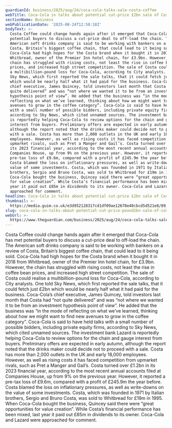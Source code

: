 ```yaml
---
guardianId: business/2025/aug/24/coca-cola-talks-sale-costa-coffee
webTitle: Coca-Cola in talks about potential cut-price £2bn sale of Costa Coffee
sectionName: Business
webPublicationDate: '2025-08-24T12:58:18Z'
bodyText: >-
  Costa Coffee could change hands again after it emerged that Coca-Cola has met
  potential buyers to discuss a cut-price deal to off-load the chain. The
  American soft drinks company is said to be working with bankers on a review of
  Costa, Britain’s biggest coffee chain, that could lead to it being sold.
  Coca-Cola had high hopes for the Costa brand when it bought it in 2018 from
  Whitbread, owner of the Premier Inn hotel chain, for £3.9bn. However, the
  chain has struggled with rising costs, not least the rise in coffee bean
  prices, and increased high street competition. The sale of Costa could realise
  a multibillion-pound loss for Coca-Cola, according to City analysts. One told
  Sky News, which first reported the sale talks, that it could fetch just £2bn
  which would be nearly half what it had paid for the business. Coca-Cola’s
  chief executive, James Quincey, told investors last month that Costa had “not
  quite delivered” and was “not where we wanted it to be from an investment
  hypothesis point of view”. He added that the business was “in the mode of
  reflecting on what we’ve learned, thinking about how we might want to find new
  avenues to grow in the coffee category”. Coca-Cola is said to have held talks
  with a small number of possible bidders, including private equity firms,
  according to Sky News, which cited unnamed sources. The investment bank Lazard
  is reportedly helping Coca-Cola to review options for the chain and gauge
  interest from buyers. Preliminary offers are expected in early autumn,
  although the report noted that the drinks maker could decide not to proceed
  with a sale. Costa has more than 2,000 outlets in the UK and early 18,000
  employees. However, as well as rising costs it has faced competition from
  upmarket rivals, such as Pret a Manger and Gail’s. Costa turned over £1.2bn in
  its 2023 financial year, according to the most recent annual accounts filed at
  Companies House, up from 9% on the previous year. However, it reported a
  pre-tax loss of £9.6m, compared with a profit of £245.9m the year before.
  Costa blamed the loss on inflationary pressures, as well as write-downs on the
  value of some investments. Costa, which was founded in 1971 by Italian
  brothers, Sergio and Bruno Costa, was sold to Whitbread for £19m in 1995. When
  Coca-Cola bought the business, Quincey said there were “great opportunities
  for value creation”. While Costa’s financial performance has been mixed, last
  year it paid out £85m in dividends to its owner. Coca-Cola and Lazard were
  approached for comment.
headline: Coca-Cola in talks about potential cut-price £2bn sale of Costa Coffee
thumbnail: >-
  https://media.guim.co.uk/e3d952128317cd1df09ae12678e40cbcd5d521e8/89_0_3645_2917/500.jpg
slug: coca-cola-in-talks-about-potential-cut-price-pound2bn-sale-of-costa-coffee
webUrl: >-
  https://www.theguardian.com/business/2025/aug/24/coca-cola-talks-sale-costa-coffee
---
```

Costa Coffee could change hands again after it emerged that Coca-Cola has met potential buyers to discuss a cut-price deal to off-load the chain. The American soft drinks company is said to be working with bankers on a review of Costa, Britain’s biggest coffee chain, that could lead to it being sold. Coca-Cola had high hopes for the Costa brand when it bought it in 2018 from Whitbread, owner of the Premier Inn hotel chain, for £3.9bn. However, the chain has struggled with rising costs, not least the rise in coffee bean prices, and increased high street competition. The sale of Costa could realise a multibillion-pound loss for Coca-Cola, according to City analysts. One told Sky News, which first reported the sale talks, that it could fetch just £2bn which would be nearly half what it had paid for the business. Coca-Cola’s chief executive, James Quincey, told investors last month that Costa had “not quite delivered” and was “not where we wanted it to be from an investment hypothesis point of view”. He added that the business was “in the mode of reflecting on what we’ve learned, thinking about how we might want to find new avenues to grow in the coffee category”. Coca-Cola is said to have held talks with a small number of possible bidders, including private equity firms, according to Sky News, which cited unnamed sources. The investment bank Lazard is reportedly helping Coca-Cola to review options for the chain and gauge interest from buyers. Preliminary offers are expected in early autumn, although the report noted that the drinks maker could decide not to proceed with a sale. Costa has more than 2,000 outlets in the UK and early 18,000 employees. However, as well as rising costs it has faced competition from upmarket rivals, such as Pret a Manger and Gail’s. Costa turned over £1.2bn in its 2023 financial year, according to the most recent annual accounts filed at Companies House, up from 9% on the previous year. However, it reported a pre-tax loss of £9.6m, compared with a profit of £245.9m the year before. Costa blamed the loss on inflationary pressures, as well as write-downs on the value of some investments. Costa, which was founded in 1971 by Italian brothers, Sergio and Bruno Costa, was sold to Whitbread for £19m in 1995. When Coca-Cola bought the business, Quincey said there were “great opportunities for value creation”. While Costa’s financial performance has been mixed, last year it paid out £85m in dividends to its owner. Coca-Cola and Lazard were approached for comment.
